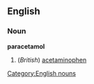 ==English==
===Noun===
'''paracetamol'''
#(''British'') [[acetaminophen]]
[[Category:English nouns]]
